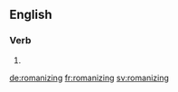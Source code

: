 {{also|Romanizing}}
==English==

===Verb===
{{head|en|present participle}}

# {{present participle of|romanize|lang=en|nocat=1}}

[[de:romanizing]]
[[fr:romanizing]]
[[sv:romanizing]]